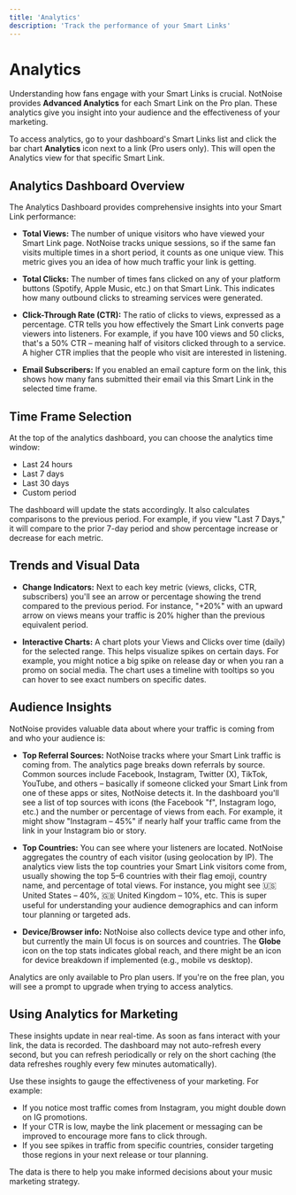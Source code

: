 ```yaml
---
title: 'Analytics'
description: 'Track the performance of your Smart Links'
---
```


# Analytics

Understanding how fans engage with your Smart Links is crucial. NotNoise provides **Advanced Analytics** for each Smart Link on the Pro plan. These analytics give you insight into your audience and the effectiveness of your marketing.

To access analytics, go to your dashboard's Smart Links list and click the bar chart **Analytics** icon next to a link (Pro users only). This will open the Analytics view for that specific Smart Link.

## Analytics Dashboard Overview

The Analytics Dashboard provides comprehensive insights into your Smart Link performance:

- **Total Views:** The number of unique visitors who have viewed your Smart Link page. NotNoise tracks unique sessions, so if the same fan visits multiple times in a short period, it counts as one unique view. This metric gives you an idea of how much traffic your link is getting.

- **Total Clicks:** The number of times fans clicked on any of your platform buttons (Spotify, Apple Music, etc.) on that Smart Link. This indicates how many outbound clicks to streaming services were generated.

- **Click-Through Rate (CTR):** The ratio of clicks to views, expressed as a percentage. CTR tells you how effectively the Smart Link converts page viewers into listeners. For example, if you have 100 views and 50 clicks, that's a 50% CTR – meaning half of visitors clicked through to a service. A higher CTR implies that the people who visit are interested in listening.

- **Email Subscribers:** If you enabled an email capture form on the link, this shows how many fans submitted their email via this Smart Link in the selected time frame.

## Time Frame Selection

At the top of the analytics dashboard, you can choose the analytics time window:
- Last 24 hours
- Last 7 days
- Last 30 days
- Custom period

The dashboard will update the stats accordingly. It also calculates comparisons to the previous period. For example, if you view "Last 7 Days," it will compare to the prior 7-day period and show percentage increase or decrease for each metric.

## Trends and Visual Data

- **Change Indicators:** Next to each key metric (views, clicks, CTR, subscribers) you'll see an arrow or percentage showing the trend compared to the previous period. For instance, "+20%" with an upward arrow on views means your traffic is 20% higher than the previous equivalent period.

- **Interactive Charts:** A chart plots your Views and Clicks over time (daily) for the selected range. This helps visualize spikes on certain days. For example, you might notice a big spike on release day or when you ran a promo on social media. The chart uses a timeline with tooltips so you can hover to see exact numbers on specific dates.

## Audience Insights

NotNoise provides valuable data about where your traffic is coming from and who your audience is:

- **Top Referral Sources:** NotNoise tracks where your Smart Link traffic is coming from. The analytics page breaks down referrals by source. Common sources include Facebook, Instagram, Twitter (X), TikTok, YouTube, and others – basically if someone clicked your Smart Link from one of these apps or sites, NotNoise detects it. In the dashboard you'll see a list of top sources with icons (the Facebook "f", Instagram logo, etc.) and the number or percentage of views from each. For example, it might show "Instagram – 45%" if nearly half your traffic came from the link in your Instagram bio or story.

- **Top Countries:** You can see where your listeners are located. NotNoise aggregates the country of each visitor (using geolocation by IP). The analytics view lists the top countries your Smart Link visitors come from, usually showing the top 5–6 countries with their flag emoji, country name, and percentage of total views. For instance, you might see 🇺🇸 United States – 40%, 🇬🇧 United Kingdom – 10%, etc. This is super useful for understanding your audience demographics and can inform tour planning or targeted ads.

- **Device/Browser info:** NotNoise also collects device type and other info, but currently the main UI focus is on sources and countries. The **Globe** icon on the top stats indicates global reach, and there might be an icon for device breakdown if implemented (e.g., mobile vs desktop).

<Note>
  Analytics are only available to Pro plan users. If you're on the free plan, you will see a prompt to upgrade when trying to access analytics.
</Note>

## Using Analytics for Marketing

These insights update in near real-time. As soon as fans interact with your link, the data is recorded. The dashboard may not auto-refresh every second, but you can refresh periodically or rely on the short caching (the data refreshes roughly every few minutes automatically).

Use these insights to gauge the effectiveness of your marketing. For example:

- If you notice most traffic comes from Instagram, you might double down on IG promotions.
- If your CTR is low, maybe the link placement or messaging can be improved to encourage more fans to click through.
- If you see spikes in traffic from specific countries, consider targeting those regions in your next release or tour planning.

The data is there to help you make informed decisions about your music marketing strategy.
